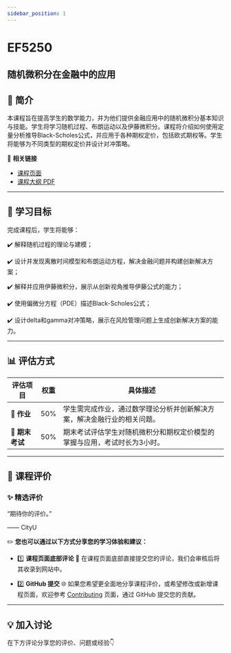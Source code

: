 ```yaml
---
sidebar_position: 1
---
```


# EF5250
## 随机微积分在金融中的应用

## **📘 简介**
本课程旨在提高学生的数学能力，并为他们提供金融应用中的随机微积分基本知识与技能。学生将学习随机过程、布朗运动以及伊藤微积分。课程将介绍如何使用定量分析推导Black-Scholes公式，并应用于各种期权定价，包括欧式期权等。学生将能够为不同类型的期权定价并设计对冲策略。

🔗 **相关链接**
- [课程页面](https://www.cityu.edu.hk/catalogue/pg/202425/course/EF5250.htm)
- [课程大纲 PDF](https://www.cityu.edu.hk/catalogue/pg/202425/course/EF5250.pdf)

---

## **🎯 学习目标**

完成课程后，学生将能够：

✔️ 解释随机过程的理论与建模；

✔️ 设计并发现离散时间模型和布朗运动方程，解决金融问题并构建创新解决方案；

✔️ 解释并应用伊藤微积分，展示从创新视角推导伊藤公式的能力；

✔️ 使用偏微分方程（PDE）描述Black-Scholes公式；

✔️ 设计delta和gamma对冲策略，展示在风险管理问题上生成创新解决方案的能力。

---

## **📊 评估方式**

| **评估项目**          | **权重** | **具体描述**                                                                                       |
|----------------------|---------|---------------------------------------------------------------------------------------------------|
| **📄 作业**           | 50%     | 学生需完成作业，通过数学理论分析并创新解决方案，解决金融行业的相关问题。                      |
| **📝 期末考试**       | 50%     | 期末考试评估学生对随机微积分和期权定价模型的掌握与应用，考试时长为3小时。                     |

---

## **💬 课程评价**

### ✨ **精选评价**
<div className={commentStyles.commentBox}>
    <p className={commentStyles.commentText}>
        “期待你的评价。”
    </p>
    <p className={commentStyles.commentAuthor}>—— CityU</p>
</div>

✏️ **您也可以通过以下方式分享您的学习体验和建议：**

- 1️⃣ **课程页面底部评论**
💬 在课程页面底部直接提交您的评论，我们会审核后将其收录到网站中。

- 2️⃣ **GitHub 提交**
🌐 如果您希望更全面地分享课程评价，或希望修改或新增课程页面，欢迎参考 [Contributing](https://penjc.github.io/CityU/contributing) 页面，通过 GitHub 提交您的贡献。



---

## **💡 加入讨论**

在下方评论分享您的评价、问题或经验👇
<Utterances />
